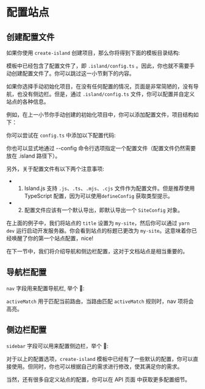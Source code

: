 # 配置站点

## 创建配置文件

如果你使用 `create-island` 创建项目，那么你将得到下面的模板目录结构:  



模板中已经包含了配置文件了，即 `.island/config.ts` 。因此，你也就不需要手动创建配置文件了。你可以跳过这一小节剩下的内容。

如果你选择手动初始化项目，在没有任何配置的情况，页面是非常简陋的，没有导航，也没有侧边栏。但是，通过 `.island/config.ts` 文件，你可以配置并自定义站点的各种信息。

例如，在上一小节你手动创建的初始化项目中，你可以添加配置文件，项目结构如下：


你可以尝试在 `config.ts` 中添加以下配置代码:



你也可以显式地通过 --config 命令行选项指定一个配置文件（配置文件仍然需要放在 .island 路径下）。

另外，关于配置文件有以下两个注意事项:

- 1. Island.js 支持 `.js`、`.ts`、`.mjs`、`.cjs` 文件作为配置文件。但是推荐使用 TypeScript 配置，因为可以使用`defineConfig` 获取类型提示。

- 2. 配置文件应该有一个默认导出，即默认导出一个 `SiteConfig` 对象。

在上面的例子中，我们将站点的 `title` 设置为 `my-site`，然后你可以通过 `yarn dev` 运行启动开发服务器。你会看到站点的标题已更改为 `my-site`。这意味着你已经唤醒了你的第一个站点配置，nice!

在下一节中，我们将介绍导航和侧边栏配置，这对于文档站点是相当重要的。

## 导航栏配置

`nav` 字段用来配置导航栏, 举个 🌰:


`activeMatch` 用于匹配当前路由，当路由匹配 `activeMatch` 规则时，nav 项将会高亮。

## 侧边栏配置

`sidebar` 字段可以用来配置侧边栏，举个 🌰:

对于以上的配置选项，`create-island` 模板中已经有了一些默认的配置，你可以直接使用。但同时，你也可以根据自己的需求进行修改，使其满足你的需求。

当然，还有很多自定义站点的配置，你可以在 API 页面 中获取更多配置细节。